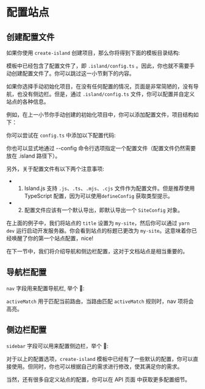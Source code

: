 # 配置站点

## 创建配置文件

如果你使用 `create-island` 创建项目，那么你将得到下面的模板目录结构:  



模板中已经包含了配置文件了，即 `.island/config.ts` 。因此，你也就不需要手动创建配置文件了。你可以跳过这一小节剩下的内容。

如果你选择手动初始化项目，在没有任何配置的情况，页面是非常简陋的，没有导航，也没有侧边栏。但是，通过 `.island/config.ts` 文件，你可以配置并自定义站点的各种信息。

例如，在上一小节你手动创建的初始化项目中，你可以添加配置文件，项目结构如下：


你可以尝试在 `config.ts` 中添加以下配置代码:



你也可以显式地通过 --config 命令行选项指定一个配置文件（配置文件仍然需要放在 .island 路径下）。

另外，关于配置文件有以下两个注意事项:

- 1. Island.js 支持 `.js`、`.ts`、`.mjs`、`.cjs` 文件作为配置文件。但是推荐使用 TypeScript 配置，因为可以使用`defineConfig` 获取类型提示。

- 2. 配置文件应该有一个默认导出，即默认导出一个 `SiteConfig` 对象。

在上面的例子中，我们将站点的 `title` 设置为 `my-site`，然后你可以通过 `yarn dev` 运行启动开发服务器。你会看到站点的标题已更改为 `my-site`。这意味着你已经唤醒了你的第一个站点配置，nice!

在下一节中，我们将介绍导航和侧边栏配置，这对于文档站点是相当重要的。

## 导航栏配置

`nav` 字段用来配置导航栏, 举个 🌰:


`activeMatch` 用于匹配当前路由，当路由匹配 `activeMatch` 规则时，nav 项将会高亮。

## 侧边栏配置

`sidebar` 字段可以用来配置侧边栏，举个 🌰:

对于以上的配置选项，`create-island` 模板中已经有了一些默认的配置，你可以直接使用。但同时，你也可以根据自己的需求进行修改，使其满足你的需求。

当然，还有很多自定义站点的配置，你可以在 API 页面 中获取更多配置细节。